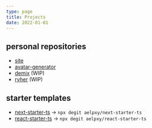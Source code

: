 ```yaml
---
type: page
title: Projects
date: 2022-01-01
---
```


<h2>personal repositories</h2>

- [site](https://aelpxy.space/)
- [avatar-generator](https://github.com/Aelpxy/avatar-generator)
- [demix](https://github.com/aelpxy/demix) (WIP)
- [ryher](https://github.com/aelpxy/ryher) (WIP)

<h2>starter templates</h2>

- [next-starter-ts](https://next-starter-ts.vercel.app) -> `npx degit aelpxy/next-starter-ts`
- [react-starter-ts](https://react-starter-ts.vercel.app) -> `npx degit aelpxy/react-starter-ts`
